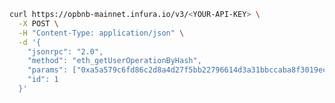
<Tabs>
  <TabItem value="curl">

```bash
curl https://opbnb-mainnet.infura.io/v3/<YOUR-API-KEY> \
  -X POST \
  -H "Content-Type: application/json" \
  -d '{
    "jsonrpc": "2.0",
    "method": "eth_getUserOperationByHash",
    "params": ["0xa5a579c6fd86c2d8a4d27f5bb22796614d3a31bbccaba8f3019ec001e001b95f"],
    "id": 1
  }'
```

  </TabItem>
</Tabs>
